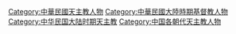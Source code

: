 [[Category:中華民國天主教人物|Category:中華民國天主教人物]]
[[Category:中華民國大陸時期基督教人物|Category:中華民國大陸時期基督教人物]]
[[Category:中华民国大陆时期天主教|Category:中华民国大陆时期天主教]]
[[Category:中国各朝代天主教人物|Category:中国各朝代天主教人物]]